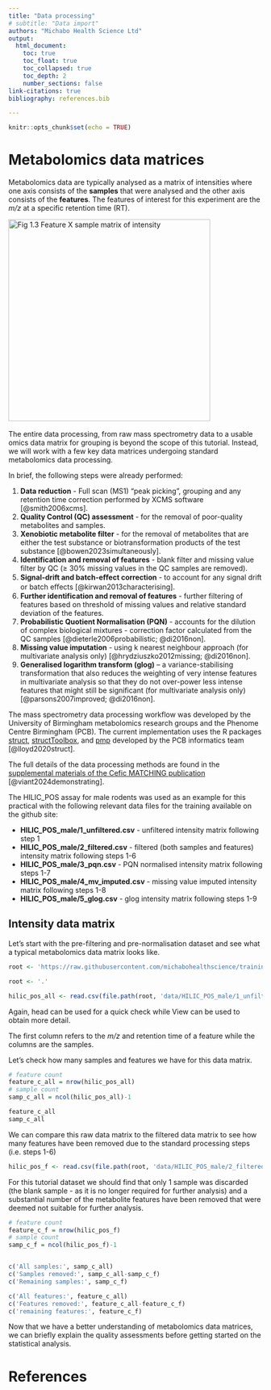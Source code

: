 ```yaml
---
title: "Data processing"
# subtitle: "Data import"
authors: "Michabo Health Science Ltd"
output: 
  html_document:
    toc: true
    toc_float: true
    toc_collapsed: true
    toc_depth: 2
    number_sections: false
link-citations: true
bibliography: references.bib

---
```


```r
knitr::opts_chunk$set(echo = TRUE)
```


# Metabolomics data matrices

Metabolomics data are typically analysed as a matrix of intensities where one axis consists of the **samples** that were analysed and the other axis consists of the **features**. The features of interest for this experiment are the *m/z* at a specific retention time (RT).

![Fig 1.3 Feature X sample matrix of intensity](feature_matrix.png){width=400px}
&nbsp;

The entire data processing, from raw mass spectrometry data to a usable omics data matrix for grouping is beyond the scope of this tutorial. Instead, we will work with a few key data matrices undergoing standard metabolomics data processing.

In brief, the following steps were already performed:

1. **Data reduction** - Full scan (MS1) “peak picking”, grouping and any retention time correction performed by XCMS software [@smith2006xcms].
2. **Quality Control (QC) assessment** - for the removal of poor-quality metabolites and samples.
3. **Xenobiotic metabolite filter** - for the removal of metabolites that are either the test substance or biotransformation products of the test substance [@bowen2023simultaneously].
4. **Identification and removal of features** - blank filter and missing value filter by QC (≥ 30% missing values in the QC samples are removed).
5. **Signal-drift and batch-eﬀect correction** - to account for any signal drift or batch eﬀects [@kirwan2013characterising].
6. **Further identification and removal of features** - further filtering of features based on threshold of missing values and relative standard deviation of the features.
7. **Probabilistic Quotient Normalisation (PQN)** - accounts for the dilution of complex biological mixtures - correction factor calculated from the QC samples [@dieterle2006probabilistic; @di2016non].
8. **Missing value imputation** - using k nearest neighbour approach (for multivariate analysis only) [@hrydziuszko2012missing; @di2016non].
9. **Generalised logarithm transform (glog)** – a variance-stabilising transformation that also reduces the weighting of very intense features in multivariate analysis so that they do not over-power less intense features that might still be significant (for multivariate analysis only) [@parsons2007improved; @di2016non].

The mass spectrometry data processing workflow was developed by the University of Birmingham metabolomics research groups and the Phenome Centre Birmingham (PCB). The current implementation uses the R packages [struct](https://bioconductor.org/packages/release/bioc/html/struct.html), 
[structToolbox](https://www.bioconductor.org/packages/release/bioc/html/structToolbox.html), and [pmp](https://bioconductor.org/packages/release/bioc/html/pmp.html) developed by the PCB informatics team [@lloyd2020struct].

The full details of the data processing methods are found in the [supplemental materials of the Cefic MATCHING publication ](https://www.ncbi.nlm.nih.gov/pmc/articles/PMC10944399/bin/204_2024_3680_MOESM1_ESM.pdf) [@viant2024demonstrating]. 

The HILIC_POS assay for male rodents was used as an example for this practical with the following relevant data files for the training available on the github site:


* **HILIC_POS_male/1_unfiltered.csv** - unfiltered intensity matrix following step 1
* **HILIC_POS_male/2_filtered.csv** - filtered (both samples and features) intensity matrix following steps 1-6
* **HILIC_POS_male/3_pqn.csv** - PQN normalised intensity matrix following steps 1-7
* **HILIC_POS_male/4_mv_imputed.csv** - missing value imputed intensity matrix following steps 1-8
* **HILIC_POS_male/5_glog.csv** - glog intensity matrix following steps 1-9




## Intensity data matrix


Let’s start with the pre-filtering and pre-normalisation dataset and see what a typical metabolomics data matrix looks like.


```r
root <- 'https://raw.githubusercontent.com/michabohealthscience/training-fsa/main'
```


```r
root <- '.'
```


```r
hilic_pos_all <- read.csv(file.path(root, 'data/HILIC_POS_male/1_unfiltered.csv'))
```

Again, head can be used for a quick check while View can be used to obtain more detail.

The first column refers to the *m/z* and retention time of a feature while the columns are the samples.

Let’s check how many samples and features we have for this data matrix.


```r
# feature count
feature_c_all = nrow(hilic_pos_all)
# sample count
samp_c_all = ncol(hilic_pos_all)-1

feature_c_all
samp_c_all

```

We can compare this raw data matrix to the filtered data matrix to see how many features have been removed due to the standard processing steps (i.e. steps 1-6)


```r
hilic_pos_f <- read.csv(file.path(root, 'data/HILIC_POS_male/2_filtered.csv'))
```

For this tutorial dataset we should find that only 1 sample was discarded (the blank sample - as it is no longer required for further analysis) and a substantial number of the metabolite features have been removed that were deemed not suitable for further analysis.

```r

# feature count
feature_c_f = nrow(hilic_pos_f)
# sample count
samp_c_f = ncol(hilic_pos_f)-1


c('All samples:', samp_c_all)
c('Samples removed:', samp_c_all-samp_c_f)
c('Remaining samples:', samp_c_f)

c('All features:', feature_c_all)
c('Features removed:', feature_c_all-feature_c_f)
c('remaining features:', feature_c_f)
```


Now that we have a better understanding of metabolomics data matrices, we can briefly explain the quality assessments before getting started on the statistical analysis.


# References

